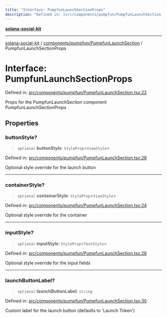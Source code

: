 ```yaml
---
title: "Interface: PumpfunLaunchSectionProps"
description: "Defined in: [src/components/pumpfun/PumpfunLaunchSection.tsx:22](https://github.com/SendArcade/solana-app-kit/blob/bd4b3556b8f469c27ebb06f4df65b3a36b43ba3b/src/components/pumpfun/PumpfunLaunchSection.tsx#L22)"
---
```


[**solana-social-kit**](../../../../README.mdx)

***

[solana-social-kit](../../../../README.mdx) / [components/pumpfun/PumpfunLaunchSection](../README.mdx) / PumpfunLaunchSectionProps

# Interface: PumpfunLaunchSectionProps

Defined in: [src/components/pumpfun/PumpfunLaunchSection.tsx:22](https://github.com/SendArcade/solana-app-kit/blob/bd4b3556b8f469c27ebb06f4df65b3a36b43ba3b/src/components/pumpfun/PumpfunLaunchSection.tsx#L22)

Props for the PumpfunLaunchSection component
 PumpfunLaunchSectionProps

## Properties

### buttonStyle?

> `optional` **buttonStyle**: `StyleProp`\<`ViewStyle`\>

Defined in: [src/components/pumpfun/PumpfunLaunchSection.tsx:28](https://github.com/SendArcade/solana-app-kit/blob/bd4b3556b8f469c27ebb06f4df65b3a36b43ba3b/src/components/pumpfun/PumpfunLaunchSection.tsx#L28)

Optional style override for the launch button

***

### containerStyle?

> `optional` **containerStyle**: `StyleProp`\<`ViewStyle`\>

Defined in: [src/components/pumpfun/PumpfunLaunchSection.tsx:24](https://github.com/SendArcade/solana-app-kit/blob/bd4b3556b8f469c27ebb06f4df65b3a36b43ba3b/src/components/pumpfun/PumpfunLaunchSection.tsx#L24)

Optional style override for the container

***

### inputStyle?

> `optional` **inputStyle**: `StyleProp`\<`TextStyle`\>

Defined in: [src/components/pumpfun/PumpfunLaunchSection.tsx:26](https://github.com/SendArcade/solana-app-kit/blob/bd4b3556b8f469c27ebb06f4df65b3a36b43ba3b/src/components/pumpfun/PumpfunLaunchSection.tsx#L26)

Optional style override for the input fields

***

### launchButtonLabel?

> `optional` **launchButtonLabel**: `string`

Defined in: [src/components/pumpfun/PumpfunLaunchSection.tsx:30](https://github.com/SendArcade/solana-app-kit/blob/bd4b3556b8f469c27ebb06f4df65b3a36b43ba3b/src/components/pumpfun/PumpfunLaunchSection.tsx#L30)

Custom label for the launch button (defaults to 'Launch Token')
